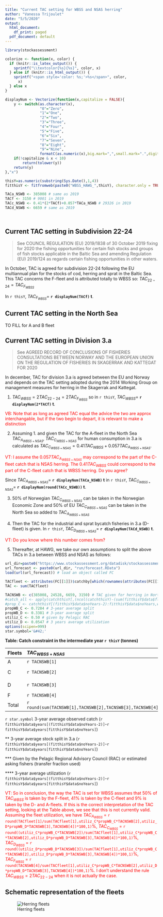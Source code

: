 ```yaml
---
title: "Current TAC setting for WBSS and NSAS herring"
author: "Vanessa Trijoulet"
date: "5/5/2020"
output:
  html_document:
    df_print: paged
  pdf_document: default
---
```


```r
library(stockassessment)

colorize <- function(x, color) {
  if (knitr::is_latex_output()) {
    sprintf("\\textcolor{%s}{%s}", color, x)
  } else if (knitr::is_html_output()) {
    sprintf("<span style='color: %s;'>%s</span>", color, 
      x)
  } else x
}

displayNum <- Vectorize(function(x,capitalize = FALSE){
    y <- switch(as.character(x),
                "0"="Zero",
                "1"="One",
                "2"="Two",
                "3"="Three",
                "4"="Four",
                "5"="Five",
                "6"="Six",
                "7"="Seven",
                "8"="Eight",
                "9"="Nine",
                formatC(as.numeric(x),big.mark=",",small.mark=".",digits=0,format="f"))
    if(!capitalize & x < 10)
        return(tolower(y))
    return(y)                
},"x")

thisY=as.numeric(substring(Sys.Date(),1,4))
fitthisY <- fitfromweb(paste0("WBSS_HAWG_",thisY), character.only = TRUE)

TACa_NSWB <- 385008 # same as 2019
TACf <- 3150 # 9001 in 2019
TACc_NSWB <- 0.41*(2*TACf)+0.057*TACa_NSWB # 29326 in 2019
TACd_NSWB <- 6659 # same as 2019




```

## Current TAC setting in Subdivision 22-24
> See COUNCIL REGULATION (EU) 2019/1838 of 30 October 2019 fixing for 2020 the fishing opportunities for certain fish stocks and groups of fish stocks applicable in the Baltic Sea and amending Regulation (EU) 2019/124 as regards certain fishing opportunities in other waters.

In October, TAC is agreed for subdivision 22-24 following the EU multiannual plan for the stocks of cod, herring and sprat in the Baltic Sea. 
This TAC concerns the F-fleet and is attributed totally to WBSS so: $TAC_{22-24}=TAC_{F_{WBSS}}$ 

In `r thisY`, $TAC_{F_{WBSS}}=$ **`r displayNum(TACf)` t**.



## Current TAC setting in the North Sea

TO FILL for A and B fleet


## Current TAC setting in Division 3.a
> See AGREED RECORD OF CONCLUSIONS OF FISHERIES CONSULTATIONS BETWEEN NORWAY AND THE EUROPEAN UNION ON THE REGULATION OF FISHERIES IN SKAGERRAK AND KATTEGAT FOR 2020

In december, TAC for division 3.a is agreed between the EU and Norway and depends on the TAC setting adopted during the 2014 Working Group on management measures for herring in the Skagerrak and Kattegat.

1. $TAC_{WBSS}=2TAC_{22-24}=2TAC_{F_{WBSS}}$ so in `r thisY`, $TAC_{WBSS}=$ **`r displayNum(2*TACf)` t**.

<span style="color:red"> VB: Note that as long as agreed TAC equal the advice the two are approx interchangable, but if the two begin to depart, it is relevant to make a distinction  </span>

2. Assuming 1. and given the TAC for the A-fleet in the North Sea $TAC_{A_{WBSS+NSAS}}$, $TAC_{C_{WBSS+NSAS}}$ for human consumption in 3.a is calculated as $TAC_{C_{WBSS+NSAS}}=0.41TAC_{WBSS} + 0.057TAC_{A_{WBSS+NSAS}}$.

<span style="color:red"> VT: I assume the $0.057TAC_{A_{WBSS+NSAS}}$ may correspond to the part of the C-fleet catch that is NSAS herring. The $0.41TAC_{WBSS}$ could correspond to the part of the C-fleet catch that is WBSS herring. Do you agree? </span>

Since $TAC_{A_{WBSS+NSAS}}=$ **`r displayNum(TACa_NSWB)` t** in `r thisY`, $TAC_{C_{WBSS+NSAS}}=$ **`r displayNum(round(TACc_NSWB))` t**. 

3. 50% of Norwegian $TAC_{C_{WBSS+NSAS}}$ can be taken in the Norwegian Economic Zone and 50% of EU $TAC_{C_{WBSS+NSAS}}$ can be taken in the North Sea so added to $TAC_{A_{WBSS+NSAS}}$

4. Then the TAC for the industrial and sprat bycatch fisheries in 3.a (D-flieet) is given. In `r thisY`, $TAC_{D_{WBSS+NSAS}}=$ **`r displayNum(TACd_NSWB)` t**. 

<span style="color:red"> VT: Do you know where this number comes from?  </span>


5. Thereafter, at HAWG, we take our own assumptions to split the above TACs in 3.a between WBSS and NSAS as follows:



```r
url_dir=paste0("https://www.stockassessment.org/datadisk/stockassessment/userdirs/user295/WBSS_HAWG_",thisY,"/") # URL of assessment directory
url_forecast <- paste0(url_dir, "run/forecast.RData")
load(url(url_forecast)) # load an object called FC 

TACfleet <- attributes(FC[[1]])$catchby[which(rownames(attributes(FC[[1]])$catchby)==as.character(thisY)),seq(1,ncol(attributes(FC[[1]])$catchby),3)]
TAC <- sum(TACfleet)

TACNSWB <- c(385008, 24528, 6659, 3150) # TAC given for herring in North Sea and western Baltic
#catch_all <- apply(catchthisY[,(ncol(catchthisY)-(sum(fitthisY$data$fleetTypes==0)-1)):ncol(catchthisY)],1,sum)
#prop_C <- catchthisY[(fitthisY$data$noYears-2):fitthisY$data$noYears,which(colnames(catchthisY)=="Obs(Fleet w.o. effort 3)")]
propWB_C <- 0.7284 # 3-year average split
propWB_D <- 0.3381 # 3-year average split
utiliz_C <- 0.50 # given by Pelagic RAC
utiliz_D <- 0.0547 # 3 years average utilization
options(scipen=999)
star.symbol='&#42;'
```

**Table: Catch constraint in the intermediate year `r thisY` (tonnes)**

Fleets| $TAC_{WBSS+NSAS}$ | $TAC_{WBSS}$| $TAC_{WBSS}$ given utilization|
:-----| :------------------| :-----| :-----------------------|
A     |    `r TACNSWB[1]`  | `r TACfleet[1]` __`r star.symbol`__| 100% = `r TACfleet[1]`|
C     |    `r TACNSWB[2]`  | `r propWB_C*100`% = `r round(propWB_C*TACNSWB[2])` __`r star.symbol``r star.symbol`__| `r utiliz_C*100`% = `r round(utiliz_C*propWB_C*TACNSWB[2])` __`r star.symbol``r star.symbol``r star.symbol`__|
D     |    `r TACNSWB[3]`  | `r propWB_D*100`% = `r round(propWB_D*TACNSWB[3])` __`r star.symbol``r star.symbol`__|`r utiliz_D*100`% = `r round(utiliz_D*propWB_D*TACNSWB[3])` __`r star.symbol``r star.symbol``r star.symbol``r star.symbol`__|
F     |    `r TACNSWB[4]`  | 100% = `r TACNSWB[4]`| 100% = `r TACNSWB[4]`|
Total | `r round(sum(TACNSWB[1],TACNSWB[2],TACNSWB[3],TACNSWB[4]))` | `r round(sum(TACfleet[1],propWB_C*TACNSWB[2],propWB_D*TACNSWB[3],TACNSWB[4]))` |  `r round(sum(TACfleet[1],utiliz_C*propWB_C*TACNSWB[2],utiliz_D*propWB_D*TACNSWB[3],TACNSWB[4]))`|


`r star.symbol` 3-year average observed catch (`r fitthisY$data$years[(fitthisY$data$noYears-2)]`-`r fitthisY$data$years[fitthisY$data$noYears]`)

** 3-year average stock split in 3.a (`r fitthisY$data$years[(fitthisY$data$noYears-2)]`-`r fitthisY$data$years[fitthisY$data$noYears]`)

*** Given by the Pelagic Regional Advisory Council (RAC) or estimated asking fishers (transfer fraction used)

**** 3-year average utilization (`r fitthisY$data$years[(fitthisY$data$noYears-2)]`-`r fitthisY$data$years[fitthisY$data$noYears]`)


<span style="color:red"> VT: So in conclusion, the way the TAC is set for WBSS assumes that 50% of $TAC_{WBSS}$ is taken by the F-fleet, 41% is taken by the C-fleet and 9% is taken by the D- and A-fleets. If this is the correct interpretation of the TAC setting, looking at the Table above, we see that this is not currently valid. Assuming the fleet utilization, we have $TAC_{A_{WBSS}}$ = `r round(TACfleet[1]/sum(TACfleet[1],utiliz_C*propWB_C*TACNSWB[2],utiliz_D*propWB_D*TACNSWB[3],TACNSWB[4])*100,1)`%, $TAC_{C_{WBSS}}$ = `r round((utiliz_C*propWB_C*TACNSWB[2])/sum(TACfleet[1],utiliz_C*propWB_C*TACNSWB[2],utiliz_D*propWB_D*TACNSWB[3],TACNSWB[4])*100,1)`%, $TAC_{D_{WBSS}}$ = `r round((utiliz_D*propWB_D*TACNSWB[3])/sum(TACfleet[1],utiliz_C*propWB_C*TACNSWB[2],utiliz_D*propWB_D*TACNSWB[3],TACNSWB[4])*100,1)`%, $TAC_{F_{WBSS}}$ = `r round(TACNSWB[4]/sum(TACfleet[1],utiliz_C*propWB_C*TACNSWB[2],utiliz_D*propWB_D*TACNSWB[3],TACNSWB[4])*100,1)`%.
I don't understand the rule $TAC_{WBSS}=2TAC_{22-24}$ when it is not actually the case. </span>



## Schematic representation of the fleets

![Herring fleets](Map stocks.png)